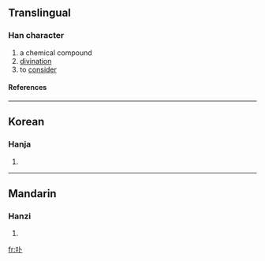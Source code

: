 ==Translingual==
===Han character===
{{Han char|rad=卜|as=03|sn=5|four=|canj=口卜 (RY)}}
# a chemical compound
# [[divination]]
# to [[consider]]
====References====
{{Han ref|kx=0157.290|dkj=02779|dj=0361.180|hdz=10093.020|uh=535F|ud=21343}}
----
==Korean==
===Hanja===
{{ko-hanja|hangeul=게|rv=ge|mr=ke}}
# {{defn|Korean}}
----
==Mandarin==
===Hanzi===
{{cmn-hanzi|pin=[[bǔ]] (bu3)|wg=pu<sup>3</sup>}}
# {{defn|Mandarin}}

[[fr:卟]]